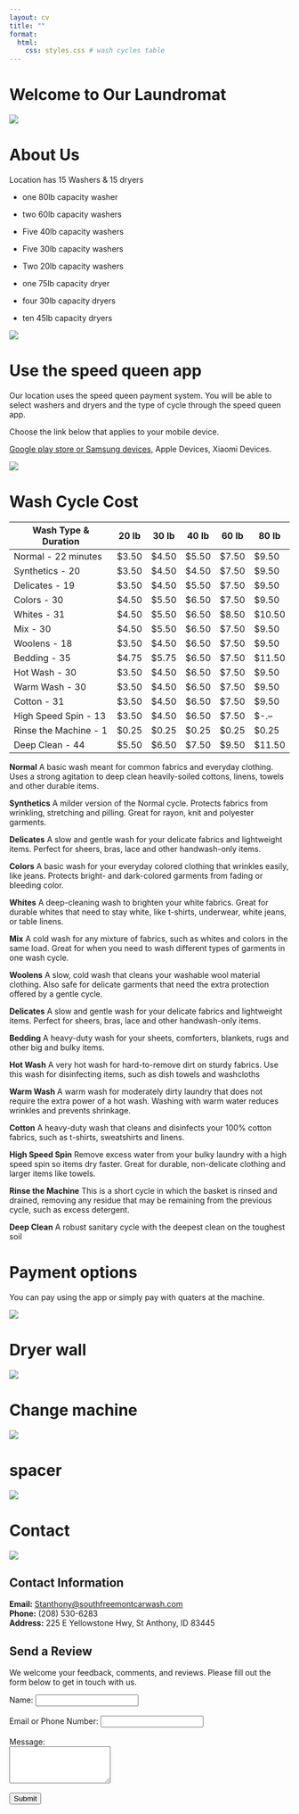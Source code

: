 ```yaml
---
layout: cv
title: ""
format: 
  html: 
    css: styles.css # wash cycles table
---
```


# Welcome to Our Laundromat

![](Images/2_laundry_logo.jpeg)



# About Us

Location has 15 Washers & 15 dryers

* one 80lb capacity washer
* two 60lb capacity washers
* Five 40lb capacity washers
* Five 30lb capacity washers
* Two 20lb capacity washers

* one 75lb capacity dryer
* four 30lb capacity dryers
* ten 45lb capacity dryers

![](Images/2_fivewasher_view_westside.jpg)

# Use the speed queen app

Our location uses the speed queen payment system. You will be able to select washers and dryers and the type of cycle through the speed queen app.  

Choose the link below that applies to your mobile device. 

[Google play store or Samsung devices,](https://play.google.com/store/apps/details?id=com.alliancelaundry.app.speedqueen) Apple Devices, Xiaomi Devices.


![](Images/speedqueen_kiosk.jpg)

# Wash Cycle Cost

<div class="wash-cycles-table"> <!-- remove div if white bckground is not needed -->

| Wash Type & Duration    | 20 lb | 30 lb | 40 lb | 60 lb | 80 lb |
|--------------|-------|-------|-------|-------|-------|
| Normal - 22 minutes     | $3.50 | $4.50 | $5.50 | $7.50 | $9.50 |
| Synthetics - 20  | $3.50 | $4.50 | $4.50 | $7.50 | $9.50 |
| Delicates - 19   | $3.50 | $4.50 | $5.50 | $7.50 | $9.50 |
| Colors - 30       | $4.50 | $5.50 | $6.50 | $7.50 | $9.50 |
| Whites - 31       | $4.50 | $5.50 | $6.50 | $8.50 | $10.50 |
| Mix - 30          | $4.50 | $5.50 | $6.50 | $7.50 | $9.50 |
| Woolens - 18      | $3.50 | $4.50 | $6.50 | $7.50 | $9.50 |
| Bedding - 35      | $4.75 | $5.75 | $6.50 | $7.50 | $11.50 |
| Hot Wash - 30     | $3.50 | $4.50 | $6.50 | $7.50 | $9.50 |
| Warm Wash - 30    | $3.50 | $4.50 | $6.50 | $7.50 | $9.50 |
| Cotton - 31       | $3.50 | $4.50 | $6.50 | $7.50 | $9.50 |
| High Speed Spin - 13 | $3.50 | $4.50 | $6.50 | $7.50 | $-.-- |
| Rinse the Machine - 1 | $0.25 | $0.25 | $0.25 | $0.25 | $0.25 |
| Deep Clean - 44   | $5.50 | $6.50 | $7.50 | $9.50 | $11.50 |

</div> <!-- remove div porrtion only if white bckground not needed -->


__Normal__
A basic wash meant for common fabrics and everyday clothing. Uses a strong agitation to deep clean heavily-soiled cottons, linens, towels and other durable items.

__Synthetics__
A milder version of the Normal cycle. Protects fabrics from wrinkling,
stretching and pilling. Great for rayon, knit and polyester garments.


__Delicates__
A slow and gentle wash for your delicate fabrics and lightweight items. Perfect for sheers, bras, lace and other handwash-only items.


__Colors__
A basic wash for your everyday colored clothing that wrinkles easily, like jeans. Protects bright- and
dark-colored garments from fading or bleeding color.


__Whites__
A deep-cleaning wash to brighten your white fabrics. Great for durable whites that need to stay white, like t-shirts, underwear, white jeans, or table linens.


__Mix__
A cold wash for any mixture of fabrics, such as whites and colors in the same load. Great for when you need to wash different types of garments in one wash cycle.


__Woolens__
A slow, cold wash that cleans your washable wool material clothing. Also safe for delicate garments that need the extra protection offered by a gentle cycle.


__Delicates__
A slow and gentle wash for your delicate fabrics and lightweight items. Perfect for sheers, bras, lace and other handwash-only items.


__Bedding__
A heavy-duty wash for your sheets, comforters, blankets, rugs and other big and bulky items.

__Hot Wash__
A very hot wash for hard-to-remove dirt on sturdy fabrics. Use this wash for disinfecting items, such as dish towels and washcloths


__Warm Wash__
A warm wash for moderately dirty laundry that does not require the extra power of a hot wash. Washing with warm water reduces wrinkles and prevents shrinkage.


__Cotton__
A heavy-duty wash that cleans and disinfects your 100% cotton fabrics, such as t-shirts, sweatshirts and linens.


__High Speed Spin__
Remove excess water from your bulky laundry with a high speed spin so items dry faster. Great for durable, non-delicate clothing and larger items like towels.

__Rinse the Machine__
This is a short cycle in which the basket is rinsed and drained, removing any residue that may be remaining from the previous cycle, such as excess detergent.


__Deep Clean__
A robust sanitary cycle with the deepest clean on the toughest soil


# Payment options

You can pay using the app or simply pay with quaters at the machine. 

![](Images/dryer_screen_decal.jpg)

# Dryer wall

![](Images/2_dryers&tables.jpg)


# Change machine 

![](Images/coin_machine.jpg)

# spacer

![](Images/dryer_screen_decal.jpg)


# Contact 
![](Images/dryer_screen_decal.jpg)


## Contact Information

**Email:** [Stanthony@southfreemontcarwash.com](mailto:Stanthony@southfreemontcarwash.com)  
**Phone:** (208) 530-6283  
**Address:** 225 E Yellowstone Hwy, St Anthony, ID 83445 


## Send a Review

We welcome your feedback, comments, and reviews. Please fill out the form below to get in touch with us.

<form action="http://127.0.0.1:5000/submit" method="POST">
    <label for="name">Name:</label>
    <input type="text" id="name" name="name" required><br><br>
    <label for="email">Email or Phone Number:</label>
    <input type="text" id="email" name="email" required><br><br>
    <label for="message">Message:</label><br>
    <textarea id="message" name="message" rows="4" required></textarea><br><br>
    <input type="submit" value="Submit">
</form>